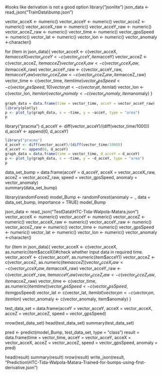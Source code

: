 #looks like derivation is not a good option
library("jsonlite")
json_data <- read_json("TrainData\\bump.json")

vector_acceX <- numeric()
vector_acceY <- numeric()
vector_acceZ <- numeric()
vector_acceX_raw <- numeric()
vector_acceY_raw <- numeric()
vector_acceZ_raw <- numeric()
vector_time <- numeric()
vector_gpsSpeed <- numeric()
vector_lat <- numeric()
vector_lon <- numeric()
vector_anomaly <-character()

for (item in json_data){
  vector_acceX <- c(vector_acceX, item$acceX)
  vector_acceY <- c(vector_acceY, item$acceY)
  vector_acceZ <- c(vector_acceZ, item$acceZ)
  vector_acceX_raw <- c(vector_acceX_raw, item$acceX_raw)
  vector_acceY_raw <- c(vector_acceY_raw, item$acceY_raw)
  vector_acceZ_raw <- c(vector_acceZ_raw, item$acceZ_raw)
  vector_time <- c(vector_time, item$time)
  vector_gpsSpeed <- c(vector_gpsSpeed, 10)
  vector_lat <- c(vector_lat, item$lat)
  vector_lon <- c(vector_lon, item$lon)
  vector_anomaly <- c(vector_anomaly, item$anomaly)
}


```r
graph_data = data.frame(time = vector_time, acceY = vector_acceY_raw)
library(plotly)
p <- plot_ly(graph_data, x = ~time, y = ~acceY, type = "area")
p
```

library("pracma")
d_acceY <- diff(vector_acceY)/(diff(vector_time/1000))
d_acceY <- append(0, d_acceY)

```r
library("pracma")
d_acceY <- diff(vector_acceY)/(diff(vector_time/1000))
d_acceY <- append(0, d_acceY)
graph_data = data.frame(time = vector_time, d_acceY = d_acceY)
p <- plot_ly(graph_data, x = ~time, y = ~d_acceY, type = "area")
p
```

data_set_bump = data.frame(acceY = d_acceY, acceX = vector_acceX_raw, acceZ = vector_acceZ_raw, speed = vector_gpsSpeed, anomaly = vector_anomaly)  
summary(data_set_bump)

library(randomForest)
model_Bump <- randomForest(anomaly ~ ., data = data_set_bump, importance = TRUE)
model_Bump

json_data <- read_json("TestData\\HTC-Tida-Walpola-Matara.json")
vector_acceX <- numeric()
vector_acceY <- numeric()
vector_acceZ <- numeric()
vector_acceX_raw <- numeric()
vector_acceY_raw <- numeric()
vector_acceZ_raw <- numeric()
vector_time <- numeric()
vector_gpsSpeed <- numeric()
vector_lat <- numeric()
vector_lon <- numeric()
vector_anomaly <-character()

for (item in json_data){
  vector_acceX <- c(vector_acceX, as.numeric(item$acceX))#check whether input data in required time.
  vector_acceY <- c(vector_acceY, as.numeric(item$acceY))
  vector_acceZ <- c(vector_acceZ, as.numeric(item$acceZ))
  vector_acceX_raw <- c(vector_acceX_raw, item$acceX_raw)
  vector_acceY_raw <- c(vector_acceY_raw, item$acceY_raw)
  vector_acceZ_raw <- c(vector_acceZ_raw, item$acceZ_raw)
  vector_time <- c(vector_time, as.numeric(item$time))
  vector_gpsSpeed <- c(vector_gpsSpeed, item$gpsSpeed)
  vector_lat <- c(vector_lat, item$lat)
  vector_lon <- c(vector_lon, item$lon)
  vector_anomaly <- c(vector_anomaly, item$anomaly)
}

test_data_set = data.frame(acceY = vector_acceY, acceX = vector_acceX, acceZ = vector_acceZ, speed = vector_gpsSpeed)

nrow(test_data_set)
head(test_data_set)
summary(test_data_set)

pred <- predict(model_Bump, test_data_set, type = "class")
result = data.frame(time = vector_time, acceY = vector_acceY, acceX = vector_acceX, acceZ = vector_acceZ, speed = vector_gpsSpeed, anomaly = pred)

head(result)
summary(result)
nrow(result)
write_json(result, "Prediction\\HTC-Tida-Walpola-Matara-Trained-for-bumps-using-first-derivative.json")